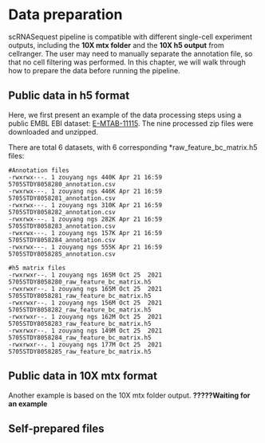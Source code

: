 # Data preparation

scRNASequest pipeline is compatible with different single-cell experiment outputs, including the **10X mtx folder** and the **10X h5 output** from cellranger. The user may need to manually separate the annotation file, so that no cell filtering was performed. In this chapter, we will walk through how to prepare the data before running the pipeline.

## Public data in h5 format

Here, we first present an example of the data processing steps using a public EMBL EBI dataset: [E-MTAB-11115](https://www.ebi.ac.uk/arrayexpress/experiments/E-MTAB-11115/){target="_blank"}. The nine processed zip files were downloaded and unzipped.

There are total 6 datasets, with 6 corresponding *raw_feature_bc_matrix.h5 files:

```
#Annotation files
-rwxrwx---. 1 zouyang ngs 440K Apr 21 16:59 5705STDY8058280_annotation.csv
-rwxrwx---. 1 zouyang ngs 446K Apr 21 16:59 5705STDY8058281_annotation.csv
-rwxrwx---. 1 zouyang ngs 310K Apr 21 16:59 5705STDY8058282_annotation.csv
-rwxrwx---. 1 zouyang ngs 282K Apr 21 16:59 5705STDY8058283_annotation.csv
-rwxrwx---. 1 zouyang ngs 157K Apr 21 16:59 5705STDY8058284_annotation.csv
-rwxrwx---. 1 zouyang ngs 555K Apr 21 16:59 5705STDY8058285_annotation.csv

#h5 matrix files
-rwxrwxr--. 1 zouyang ngs 165M Oct 25  2021 5705STDY8058280_raw_feature_bc_matrix.h5
-rwxrwxr--. 1 zouyang ngs 165M Oct 25  2021 5705STDY8058281_raw_feature_bc_matrix.h5
-rwxrwxr--. 1 zouyang ngs 156M Oct 25  2021 5705STDY8058282_raw_feature_bc_matrix.h5
-rwxrwxr--. 1 zouyang ngs 162M Oct 25  2021 5705STDY8058283_raw_feature_bc_matrix.h5
-rwxrwxr--. 1 zouyang ngs 149M Oct 25  2021 5705STDY8058284_raw_feature_bc_matrix.h5
-rwxrwxr--. 1 zouyang ngs 177M Oct 25  2021 5705STDY8058285_raw_feature_bc_matrix.h5
```

## Public data in 10X mtx format

Another example is based on the 10X mtx folder output. **?????Waiting for an example**





## Self-prepared files

